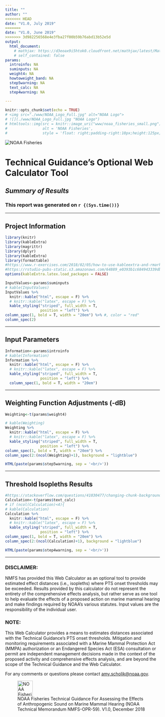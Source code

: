 ```yaml
---
title: ""
author: ""
<<<<<<< HEAD
date: "V1.0, July 2019"
=======
date: "V1.0, June 2019"
>>>>>>> 3d982256568e4e3fba27f00b59b76abd13b52e5d
output: 
  html_document:
    # mathjax: https://d3eoax9i5htok0.cloudfront.net/mathjax/latest/MathJax.js?config=TeX-AMS-MML_HTMLorMML
    # self_contained: false
params: 
  introinfo: NA
  suminputs: NA
  weight4: NA
  howtoweight_band: NA
  step5warning: NA
  text_calc: NA
  step4warning: NA
  
---
```


```r
knitr::opts_chunk$set(echo = TRUE)
# <img src="./www/NOAA_Logo_Full.jpg" alt="NOAA Logo">
# ![](./www/NOAA_Logo_Full.jpg "NOAA Logo")
# htmltools::img(src = knitr::image_uri("www/noaa_fisheries_small.png"),
#                alt = 'NOAA Fisheries',
#                style = 'float: right;padding-right:10px;height:125px;width:250px')
```

![](./www/noaa_fisheries_small.png "NOAA Fisheries")

<h1><b>Technical Guidance's Optional Web Calculator Tool </b></h1>

<h2><i>Summary of Results</i></h2>

<h3>This report was generated on `r {(Sys.time())}`</h3>
<hr noshade>

<h2><b>Project Information</b></h2>
```r
library(knitr)
library(kableExtra)
library(magrittr)
library(dplyr)
library(kableExtra)
library(formattable)
#https://www.r-exercises.com/2018/02/05/how-to-use-kableextra-and-rmarkdown-to-create-tables-in-pdf-documents/
#https://rstudio-pubs-static.s3.amazonaws.com/64889_e0393b1c684943339db6c2331b65b366.html
options(kableExtra.latex.load_packages = FALSE)
```

```r
InputValues<-params$suminputs
# kable(InputValues)
InputValues %>%
  knitr::kable("html", escape = F) %>%
  # knitr::kable("latex", escape = F) %>%
  kable_styling("striped", full_width = T, 
                position = "left") %>%
column_spec(1, bold = T, width = "20em") %>% #, color = "red"
column_spec(2)

```

<hr noshade>

<h2><b>Input Parameters  </b></h2>
```r
Information<-params$introinfo
# kable(Information)
Information %>%
  knitr::kable("html", escape = F) %>%
  # knitr::kable("latex", escape = F) %>%
  kable_styling("striped", full_width = T, 
                position = "left") %>%
  column_spec(1, bold = T, width = "20em")

```

<hr noshade>


<h2><b>Weighting Function Adjustments (-dB) </b></h2>

```r
Weighting<-t(params$weight4)

# kable(Weighting)
Weighting %>%
  knitr::kable("html", escape = F) %>%
  # knitr::kable("latex", escape = F) %>%
  kable_styling("striped", full_width = T, 
                position = "left") %>%
column_spec(1, bold = T, width = "20em") %>%
column_spec(2:(ncol(Weighting)+1), background = "lightblue")
```


```r
HTML(paste(params$step5warning, sep = '<br/>'))
```


<hr noshade>


<h2><b>Threshold Isopleths Results</b></h2> 

```r
#https://stackoverflow.com/questions/41030477/changing-chunk-background-color-in-rmarkdown
Calculation<-t(params$text_calc)
# if (ncol(Calculation)<4){
# kable(Calculation)
Calculation %>%
  knitr::kable("html", escape = F) %>%
  # knitr::kable("latex", escape = F) %>%
  kable_styling("striped", full_width = T, 
                position = "left") %>%
column_spec(1, bold = T, width = "20em") %>%
column_spec(2:(ncol(Calculation)+1), background = "lightblue")

```


```r
HTML(paste(params$step4warning, sep = '<br/>'))
```


<hr noshade>

<h3>DISCLAIMER: </h3>
NMFS has provided this Web Calculator as an optional tool to provide estimated effect distances (i.e., isopleths) where PTS onset thresholds may be exceeded. Results provided by this calculator do not represent the entirety of the comprehensive effects analysis, but rather serve as one tool to help evaluate the effects of a proposed action on marine mammal hearing and make findings required by NOAA's various statutes. Input values are the responsibility of the individual user.

<h3>NOTE: </h3>
This Web Calculator provides a means to estimates distances associated with the Technical Guidance's PTS onset thresholds. Mitigation and monitoring requirements associated with a Marine Mammal Protection Act (MMPA) authorization or an Endangered Species Act (ESA) consultation or permit are independent management decisions made in the context of the proposed activity and comprehensive effects analysis, and are beyond the scope of the Technical Guidance and the Web Calculator.

For any comments or questions please contact <amy.scholik@noaa.gov>.

![NOAA Fisheries Technical Guidance For Assessing the Effects of Anthropogenic Sound on Marine Mammal Hearing (NOAA Technical Memorandum NMFS-OPR-59). V1.0, December 2018](./www/noaa_logo.gif "NOAA Fisheries"){width=50px}

